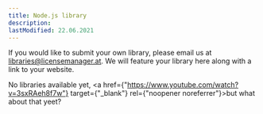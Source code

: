 ```yaml
---
title: Node.js library
description:
lastModified: 22.06.2021
---
```


If you would like to submit your own library, please email us at
libraries@licensemanager.at. We will feature your library here along with a
link to your website.

No libraries available yet, <a href={"https://www.youtube.com/watch?v=3sxRAeh8f7w"} target={"_blank"} rel={"noopener noreferrer"}>but what about that yeet?</a>
